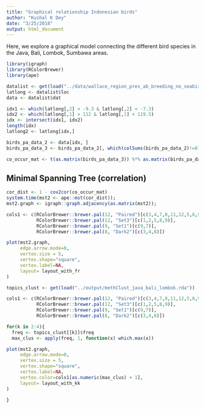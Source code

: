 ```yaml
---
title: "Graphical relationship Indonesian birds"
author: "Kushal K Dey"
date: "3/25/2018"
output: html_document
---
```


Here, we explore a graphical model connecting the different bird species in the Java,
Bali, Lombok, Sumbawa areas.

```r
library(igraph)
library(RColorBrewer)
library(ape)
```

```r
datalist <- get(load("../data/wallace_region_pres_ab_breeding_no_seabirds.rda"))
latlong <- datalist$loc
data <- datalist$dat

idx1 <- which(latlong[,2] > -9.3 & latlong[,2] < -7.3)
idx2 <- which(latlong[,1] > 112 & latlong[,1] < 119.5)
idx <- intersect(idx1, idx2)
length(idx)
latlong2 <- latlong[idx,]

birds_pa_data_2 <- data[idx, ]
birds_pa_data_3 <- birds_pa_data_2[, which(colSums(birds_pa_data_2)!=0)]
```

```r
co_occur_mat <- t(as.matrix(birds_pa_data_3)) %*% as.matrix(birds_pa_data_3)
```

## Minimal Spanning Tree (correlation)

```r
cor_dist <- 1 - cov2cor(co_occur_mat)
system.time(mst2 <- ape::mst(cor_dist));
mst2.graph <- igraph::graph.adjacency(as.matrix(mst2));

cols1 <- c(RColorBrewer::brewer.pal(12, "Paired")[c(3,4,7,8,11,12,5,6,9,10)],
           RColorBrewer::brewer.pal(12, "Set3")[c(1,2,5,8,9)],
           RColorBrewer::brewer.pal(9, "Set1")[c(9,7)],
           RColorBrewer::brewer.pal(8, "Dark2")[c(3,4,8)])

plot(mst2.graph,
     edge.arrow.mode=0,
     vertex.size = 5,
     vertex.shape="square",
     vertex.label=NA,
     layout= layout_with_fr
)
```

```r
topics_clust <- get(load("../output/methClust_java_bali_lombok.rda"))
```

```r

cols1 <- c(RColorBrewer::brewer.pal(12, "Paired")[c(3,4,7,8,11,12,5,6,9,10)],
           RColorBrewer::brewer.pal(12, "Set3")[c(1,2,5,8,9)],
           RColorBrewer::brewer.pal(9, "Set1")[c(9,7)],
           RColorBrewer::brewer.pal(8, "Dark2")[c(3,4,8)])

for(k in 2:4){
  freq <- topics_clust[[k]]$freq
  max_clus <- apply(freq, 1, function(x) which.max(x))

plot(mst2.graph,
     edge.arrow.mode=0,
     vertex.size = 5,
     vertex.shape="square",
     vertex.label=NA,
     vertex.color=cols1[as.numeric(max_clus) + 1],
     layout= layout_with_kk
)
 
}


```



